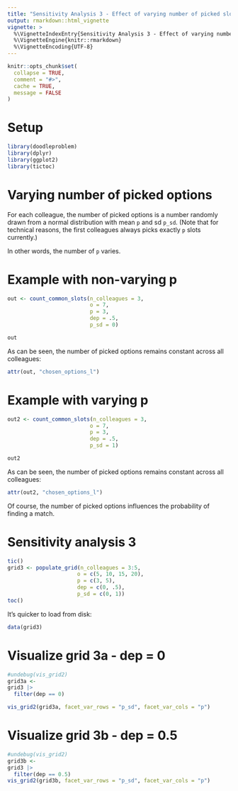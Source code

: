```yaml
---
title: "Sensitivity Analysis 3 - Effect of varying number of picked slots"
output: rmarkdown::html_vignette
vignette: >
  %\VignetteIndexEntry{Sensitivity Analysis 3 - Effect of varying number of picked slots}
  %\VignetteEngine{knitr::rmarkdown}
  %\VignetteEncoding{UTF-8}
---
```


```r
knitr::opts_chunk$set(
  collapse = TRUE,
  comment = "#>",
  cache = TRUE,
  message = FALSE
)
```


# Setup

```r
library(doodleproblem)
library(dplyr)
library(ggplot2)
library(tictoc)
```



# Varying number of picked options


For each colleague, the number of picked options is a number randomly drawn from a normal distribution with mean `p` and sd `p_sd`. (Note that for technical reasons, the first colleagues always picks exactly `p` slots currently.)

In other words, the number of `p` varies. 


# Example with non-varying p

```r
out <- count_common_slots(n_colleagues = 3,
                          o = 7,
                          p = 3,
                          dep = .5,
                          p_sd = 0)

out
```

As can be seen, the number of picked options remains constant across all colleagues:

```r
attr(out, "chosen_options_l")
```


# Example with varying p

```r
out2 <- count_common_slots(n_colleagues = 3,
                          o = 7,
                          p = 3,
                          dep = .5,
                          p_sd = 1)

out2
```




As can be seen, the number of picked options remains constant across all colleagues:

```r
attr(out2, "chosen_options_l")
```


Of course, the number of picked options influences the probability of finding a match.




# Sensitivity analysis 3


```r
tic()
grid3 <- populate_grid(n_colleagues = 3:5, 
                      o = c(5, 10, 15, 20), 
                      p = c(3, 5), 
                      dep = c(0, .5),
                      p_sd = c(0, 1))
toc()
```




It's quicker to load from disk:

```r
data(grid3)
```


# Visualize grid 3a - dep = 0


```r
#undebug(vis_grid2)
grid3a <-
grid3 |> 
  filter(dep == 0)

vis_grid2(grid3a, facet_var_rows = "p_sd", facet_var_cols = "p")
```



# Visualize grid 3b - dep = 0.5


```r
#undebug(vis_grid2)
grid3b <-
grid3 |> 
  filter(dep == 0.5)
vis_grid2(grid3b, facet_var_rows = "p_sd", facet_var_cols = "p")
```
